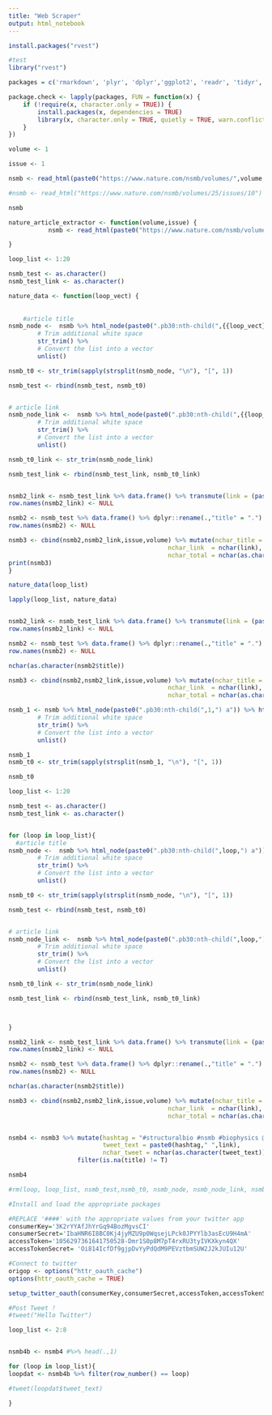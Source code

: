 ```yaml
---
title: "Web Scraper"
output: html_notebook
---
```




```r
install.packages("rvest")

#test
library("rvest")

packages = c('rmarkdown', 'plyr', 'dplyr','ggplot2', 'readr', 'tidyr', 'stringr',  'knitr', 'sparklyr', 'shiny', 'data.table', 'zoo','fasttime',"twitteR","openssl","httpuv" , 'rvest', 'httr','jsonlite','lubridate', 'twitteR')

package.check <- lapply(packages, FUN = function(x) {
    if (!require(x, character.only = TRUE)) {
        install.packages(x, dependencies = TRUE)
        library(x, character.only = TRUE, quietly = TRUE, warn.conflicts = FALSE)
    }
})


```

```r
volume <- 1

issue <- 1

nsmb <- read_html(paste0("https://www.nature.com/nsmb/volumes/",volume,"/issues/",issue))

#nsmb <- read_html("https://www.nature.com/nsmb/volumes/25/issues/10") 

nsmb
```


```r

nature_article_extractor <- function(volume,issue) {
           nsmb <- read_html(paste0("https://www.nature.com/nsmb/volumes/",volume,"/issues/",issue))

}

```


```r


loop_list <- 1:20

nsmb_test <- as.character()
nsmb_test_link <- as.character()

nature_data <- function(loop_vect) {
  
  
    #article title
nsmb_node <-  nsmb %>% html_node(paste0(".pb30:nth-child(",{{loop_vect}},") a")) %>% html_text()  %>% 
        # Trim additional white space
        str_trim() %>%                       
        # Convert the list into a vector
        unlist()

nsmb_t0 <- str_trim(sapply(strsplit(nsmb_node, "\n"), "[", 1)) 

nsmb_test <- rbind(nsmb_test, nsmb_t0)


# article link
nsmb_node_link <-  nsmb %>% html_node(paste0(".pb30:nth-child(",{{loop_vect}},") a")) %>% html_attr('href')  %>% 
        # Trim additional white space
        str_trim() %>%                       
        # Convert the list into a vector
        unlist()

nsmb_t0_link <- str_trim(nsmb_node_link) 

nsmb_test_link <- rbind(nsmb_test_link, nsmb_t0_link)


nsmb2_link <- nsmb_test_link %>% data.frame() %>% transmute(link = (paste0("https://www.nature.com",.)))
row.names(nsmb2_link) <- NULL

nsmb2 <- nsmb_test %>% data.frame() %>% dplyr::rename(.,"title" = ".")
row.names(nsmb2) <- NULL

nsmb3 <- cbind(nsmb2,nsmb2_link,issue,volume) %>% mutate(nchar_title = nchar(as.character(title)),
                                            nchar_link  = nchar(link),
                                            nchar_total = nchar(as.character(title)) + nchar(link))
print(nsmb3)
}

nature_data(loop_list)

lapply(loop_list, nature_data)


nsmb2_link <- nsmb_test_link %>% data.frame() %>% transmute(link = (paste0("https://www.nature.com",.)))
row.names(nsmb2_link) <- NULL

nsmb2 <- nsmb_test %>% data.frame() %>% dplyr::rename(.,"title" = ".")
row.names(nsmb2) <- NULL

nchar(as.character(nsmb2$title))

nsmb3 <- cbind(nsmb2,nsmb2_link,issue,volume) %>% mutate(nchar_title = nchar(as.character(title)),
                                            nchar_link  = nchar(link),
                                            nchar_total = nchar(as.character(title)) + nchar(link))


```



```r
nsmb_1 <- nsmb %>% html_node(paste0(".pb30:nth-child(",1,") a")) %>% html_text()   %>% 
        # Trim additional white space
        str_trim() %>%                       
        # Convert the list into a vector
        unlist()

nsmb_1
nsmb_t0 <- str_trim(sapply(strsplit(nsmb_1, "\n"), "[", 1)) 

nsmb_t0
```

```r

loop_list <- 1:20

nsmb_test <- as.character()
nsmb_test_link <- as.character()


for (loop in loop_list){
  #article title
nsmb_node <-  nsmb %>% html_node(paste0(".pb30:nth-child(",loop,") a")) %>% html_text()  %>% 
        # Trim additional white space
        str_trim() %>%                       
        # Convert the list into a vector
        unlist()

nsmb_t0 <- str_trim(sapply(strsplit(nsmb_node, "\n"), "[", 1)) 

nsmb_test <- rbind(nsmb_test, nsmb_t0)


# article link
nsmb_node_link <-  nsmb %>% html_node(paste0(".pb30:nth-child(",loop,") a")) %>% html_attr('href')  %>% 
        # Trim additional white space
        str_trim() %>%                       
        # Convert the list into a vector
        unlist()

nsmb_t0_link <- str_trim(nsmb_node_link) 

nsmb_test_link <- rbind(nsmb_test_link, nsmb_t0_link)



}

nsmb2_link <- nsmb_test_link %>% data.frame() %>% transmute(link = (paste0("https://www.nature.com",.)))
row.names(nsmb2_link) <- NULL

nsmb2 <- nsmb_test %>% data.frame() %>% dplyr::rename(.,"title" = ".")
row.names(nsmb2) <- NULL

nchar(as.character(nsmb2$title))

nsmb3 <- cbind(nsmb2,nsmb2_link,issue,volume) %>% mutate(nchar_title = nchar(as.character(title)),
                                            nchar_link  = nchar(link),
                                            nchar_total = nchar(as.character(title)) + nchar(link))


nsmb4 <- nsmb3 %>% mutate(hashtag = "#structuralbio #nsmb #biophysics @nature @NatureSMB",
                          tweet_text = paste0(hashtag," ",link),
                          nchar_tweet = nchar(as.character(tweet_text))) %>%
                   filter(is.na(title) != T)

nsmb4

#rm(loop, loop_list, nsmb_test,nsmb_t0, nsmb_node, nsmb_node_link, nsmb_t0_link, nsmb_test_link, nsmb2_link, nsmb2, nsmb3)
```




```r
#Install and load the appropriate packages

#REPLACE '####' with the appropriate values from your twitter app
consumerKey='3K2rYYAfJhYrGq94BozMgvsCI'
consumerSecret='IbaHNR6I8BC0Kj4jyMZU9p0WqsejLPck0JPYYlb3asEcU9H4mA'
accessToken='1056297361641750528-Dmr1S0p8M7pT4rxRU3tyIVKXkyn4QX'
accessTokenSecret= 'Oi814IcfDf9gjpDvYyPdQdM9PEVztbmSUW2J2kJUIu12U'

#Connect to twitter
origop <- options("httr_oauth_cache")
options(httr_oauth_cache = TRUE)

setup_twitter_oauth(consumerKey,consumerSecret,accessToken,accessTokenSecret)

#Post Tweet !
#tweet("Hello Twitter")
```

```r
loop_list <- 2:8


nsmb4b <- nsmb4 #%>% head(.,1)

for (loop in loop_list){
loopdat <- nsmb4b %>% filter(row_number() == loop)

#tweet(loopdat$tweet_text)  

}

```





































